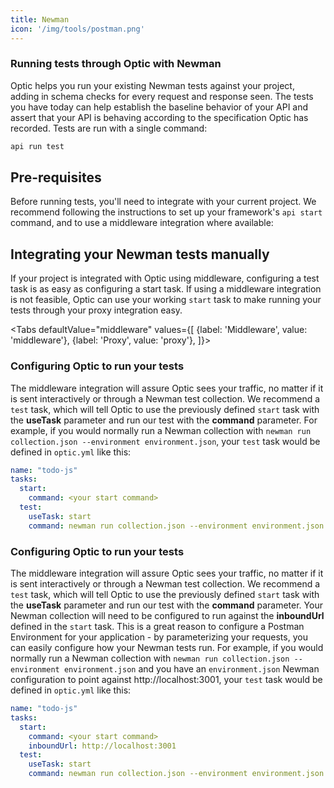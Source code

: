 ```yaml
---
title: Newman
icon: '/img/tools/postman.png'
---
```



### Running tests through Optic with Newman

Optic helps you run your existing Newman tests against your project, adding in schema checks for every request and response seen. The tests you have today can help establish the baseline behavior of your API and assert that your API is behaving according to the specification Optic has recorded. Tests are run with a single command:

```sh
api run test
```

## Pre-requisites

Before running tests, you'll need to integrate with your current project. We recommend following the instructions to set up your framework's `api start` command, and to use a middleware integration where available:

<ShowAllFrameworks />

## Integrating your Newman tests manually

If your project is integrated with Optic using middleware, configuring a test task is as easy as configuring a start task. If using a middleware integration is not feasible, Optic can use your working `start` task to make running your tests through your proxy integration easy.

<Tabs
defaultValue="middleware"
values={[
  {label: 'Middleware', value: 'middleware'},
  {label: 'Proxy', value: 'proxy'},
]}>
<TabItem value="middleware">

### Configuring Optic to run your tests

The middleware integration will assure Optic sees your traffic, no matter if it is sent interactively or through a Newman test collection. We recommend a `test` task, which will tell Optic to use the previously defined `start` task with the **useTask** parameter and run our test with the **command** parameter. For example, if you would normally run a Newman collection with `newman run collection.json --environment environment.json`, your `test` task would be defined in `optic.yml` like this:

```yml title='optic.yml'
name: "todo-js"
tasks:
  start:
    command: <your start command>
  test:
    useTask: start
    command: newman run collection.json --environment environment.json
```

</TabItem>

<TabItem value="proxy">

### Configuring Optic to run your tests

The middleware integration will assure Optic sees your traffic, no matter if it is sent interactively or through a Newman test collection. We recommend a `test` task, which will tell Optic to use the previously defined `start` task with the **useTask** parameter and run our test with the **command** parameter. Your Newman collection will need to be configured to run against the **inboundUrl** defined in the `start` task. This is a great reason to configure a Postman Environment for your application - by parameterizing your requests, you can easily configure how your Newman tests run. For example, if you would normally run a Newman collection with `newman run collection.json --environment environment.json` and you have an `environment.json` Newman configuration to point against http://localhost:3001, your `test` task would be defined in `optic.yml` like this:

```yml title='optic.yml'
name: "todo-js"
tasks:
  start:
    command: <your start command>
    inboundUrl: http://localhost:3001
  test:
    useTask: start
    command: newman run collection.json --environment environment.json
```

</TabItem>
</Tabs>